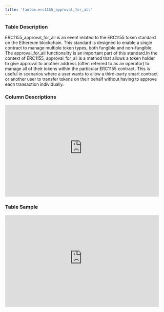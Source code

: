 ```yaml
---
title: 'fantom.erc1155_approval_for_all'
---
```


### Table Description
ERC1155_approval_for_all is an event related to the ERC1155 token standard on the Ethereum blockchain. This standard is designed to enable a single contract to manage multiple token types, both fungible and non-fungible. The approval_for_all functionality is an important part of this standard.In the context of ERC1155, approval_for_all is a method that allows a token holder to give approval to another address (often referred to as an operator) to manage all of their tokens within the particular ERC1155 contract. This is useful in scenarios where a user wants to allow a third-party smart contract or another user to transfer tokens on their behalf without having to approve each transaction individually.
### Column Descriptions

<div>
    <iframe
        src="https://doc-embed-app.chainbasehq.com/columns/fantom.erc1155_approval_for_all"
        width="100%"
        height="300px"
        frameBorder="0"
        scrolling="no"
    ></iframe>
</div>

### Table Sample

<div>
    <iframe
        src="https://doc-embed-app.chainbasehq.com/data/fantom.erc1155_approval_for_all"
        width="100%"
        height="300px"
        frameBorder="0"
        scrolling="no"
    ></iframe>
</div>

